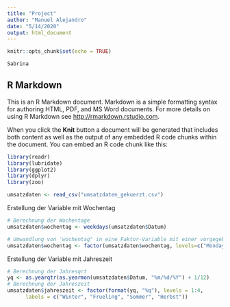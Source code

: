 ```yaml
---
title: "Project"
author: "Manuel Alejandro"
date: "5/14/2020"
output: html_document
---
```


```r
knitr::opts_chunk$set(echo = TRUE)

Sabrina
```



## R Markdown

This is an R Markdown document. Markdown is a simple formatting syntax for authoring HTML, PDF, and MS Word documents. For more details on using R Markdown see <http://rmarkdown.rstudio.com>.

When you click the **Knit** button a document will be generated that includes both content as well as the output of any embedded R code chunks within the document. You can embed an R code chunk like this:


```r
library(readr)
library(lubridate)
library(ggplot2)
library(dplyr)
library(zoo)
```


```r
umsatzdaten <- read_csv("umsatzdaten_gekuerzt.csv")
```
Erstellung der Variable mit Wochentag
```r
# Berechnung der Wochentage
umsatzdaten$wochentag <- weekdays(umsatzdaten$Datum)

# Umwandlung von 'wochentag" in eine Faktor-Variable mit einer vorgegeben Sortierung der Level (Kategorien)
umsatzdaten$wochentag <- factor(umsatzdaten$wochentag, levels=c("Monday", "Tuesday", "Wednesday", "Thursday", "Friday", "Saturday", "Sunday"))

```

Erstellung der Variable mit Jahreszeit
```r
# Berechnung der Jahresqrt
yq <- as.yearqtr(as.yearmon(umsatzdaten$Datum, "%m/%d/%Y") + 1/12)
# Berechnung der Jahreszeit
umsatzdaten$jahreszeit <- factor(format(yq, "%q"), levels = 1:4, 
      labels = c("Winter", "Frueling", "Sommer", "Herbst"))

```


